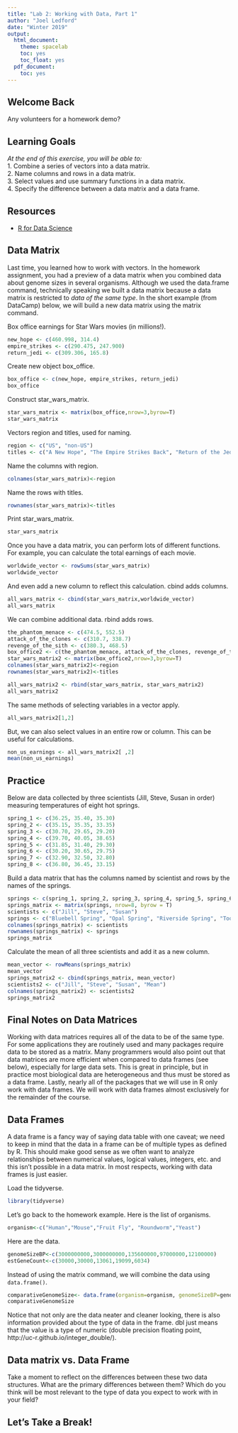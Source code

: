 ```yaml
---
title: "Lab 2: Working with Data, Part 1"
author: "Joel Ledford"
date: "Winter 2019"
output:
  html_document:
    theme: spacelab
    toc: yes
    toc_float: yes
  pdf_document:
    toc: yes
---
```


## Welcome Back
Any volunteers for a homework demo?

## Learning Goals
*At the end of this exercise, you will be able to:*    
1. Combine a series of vectors into a data matrix.  
2. Name columns and rows in a data matrix.  
3. Select values and use summary functions in a data matrix.  
4. Specify the difference between a data matrix and a data frame.  

## Resources
- [R for Data Science](https://r4ds.had.co.nz/)

## Data Matrix
Last time, you learned how to work with vectors. In the homework assignment, you had a preview of a data matrix when you combined data about genome sizes in several organisms. Although we used the data.frame command, technically speaking we built a data matrix because a data matrix is restricted to *data of the same type*. In the short example (from DataCamp) below, we will build a new data matrix using the matrix command.

Box office earnings for Star Wars movies (in millions!).
```r
new_hope <- c(460.998, 314.4)
empire_strikes <- c(290.475, 247.900)
return_jedi <- c(309.306, 165.8)
```

Create new object box_office.
```r
box_office <- c(new_hope, empire_strikes, return_jedi)
box_office
```

Construct star_wars_matrix.
```r
star_wars_matrix <- matrix(box_office,nrow=3,byrow=T)
star_wars_matrix
```

Vectors region and titles, used for naming.
```r
region <- c("US", "non-US")
titles <- c("A New Hope", "The Empire Strikes Back", "Return of the Jedi")
```

Name the columns with region.
```r
colnames(star_wars_matrix)<-region
```

Name the rows with titles.
```r
rownames(star_wars_matrix)<-titles
```

Print star_wars_matrix.
```r
star_wars_matrix
```

Once you have a data matrix, you can perform lots of different functions. For example, you can calculate the total earnings of each movie.
```r
worldwide_vector <- rowSums(star_wars_matrix)
worldwide_vector
```

And even add a new column to reflect this calculation. cbind adds columns.
```r
all_wars_matrix <- cbind(star_wars_matrix,worldwide_vector)
all_wars_matrix
```

We can combine additional data. rbind adds rows.
```r
the_phantom_menace <- c(474.5, 552.5)
attack_of_the_clones <- c(310.7, 338.7)
revenge_of_the_sith <- c(380.3, 468.5)
box_office2 <- c(the_phantom_menace, attack_of_the_clones, revenge_of_the_sith)
star_wars_matrix2 <- matrix(box_office2,nrow=3,byrow=T)
colnames(star_wars_matrix2)<-region
rownames(star_wars_matrix2)<-titles

all_wars_matrix2 <- rbind(star_wars_matrix, star_wars_matrix2)
all_wars_matrix2
```

The same methods of selecting variables in a vector apply.
```r
all_wars_matrix2[1,2]
```

But, we can also select values in an entire row or column. This can be useful for calculations.
```r
non_us_earnings <- all_wars_matrix2[ ,2]
mean(non_us_earnings)
```

## Practice
Below are data collected by three scientists (Jill, Steve, Susan in order) measuring temperatures of eight hot springs.
```r
spring_1 <- c(36.25, 35.40, 35.30)
spring_2 <- c(35.15, 35.35, 33.35)
spring_3 <- c(30.70, 29.65, 29.20)
spring_4 <- c(39.70, 40.05, 38.65)
spring_5 <- c(31.85, 31.40, 29.30)
spring_6 <- c(30.20, 30.65, 29.75)
spring_7 <- c(32.90, 32.50, 32.80)
spring_8 <- c(36.80, 36.45, 33.15)
```

Build a data matrix that has the columns named by scientist and rows by the names of the springs.
```r
springs <- c(spring_1, spring_2, spring_3, spring_4, spring_5, spring_6, spring_7, spring_8)
springs_matrix <- matrix(springs, nrow=8, byrow = T)
scientists <- c("Jill", "Steve", "Susan")
springs <- c("Bluebell Spring", "Opal Spring", "Riverside Spring", "Too Hot Spring", "Mystery Spring", "Emerald Spring", "Black Spring", "Pearl Spring")
colnames(springs_matrix) <- scientists
rownames(springs_matrix) <- springs
springs_matrix
```

Calculate the mean of all three scientists and add it as a new column.
```r
mean_vector <- rowMeans(springs_matrix)
mean_vector
springs_matrix2 <- cbind(springs_matrix, mean_vector)
scientists2 <- c("Jill", "Steve", "Susan", "Mean")
colnames(springs_matrix2) <- scientists2
springs_matrix2
```

## Final Notes on Data Matrices
Working with data matrices requires all of the data to be of the same type. For some applications they are routinely used and many packages require data to be stored as a matrix. Many programmers would also point out that data matrices are more efficient when compared to data frames (see below), especially for large data sets. This is great in principle, but in practice most biological data are heterogeneous and thus must be stored as a data frame. Lastly, nearly all of the packages that we will use in R only work with data frames. We will work with data frames almost exclusively for the remainder of the course.

## Data Frames
A data frame is a fancy way of saying data table with one caveat; we need to keep in mind that the data in a frame can be of multiple types as defined by R. This should make good sense as we often want to analyze relationships between numerical values, logical values, integers, etc. and this isn't possible in a data matrix. In most respects, working with data frames is just easier.  

Load the tidyverse.
```r
library(tidyverse)
```

Let's go back to the homework example. Here is the list of organisms.
```r
organism<-c("Human","Mouse","Fruit Fly", "Roundworm","Yeast")
```

Here are the data.
```r
genomeSizeBP<-c(3000000000,3000000000,135600000,97000000,12100000)
estGeneCount<-c(30000,30000,13061,19099,6034)
```

Instead of using the matrix command, we will combine the data using `data.frame()`.
```r
comparativeGenomeSize<- data.frame(organism=organism, genomeSizeBP=genomeSizeBP, estGeneCount=estGeneCount)
comparativeGenomeSize
```
Notice that not only are the data neater and cleaner looking, there is also information provided about the type of data in the frame. dbl just means that the value is a type of numeric (double precision floating point, http://uc-r.github.io/integer_double/).  

## Data matrix vs. Data Frame
Take a moment to reflect on the differences between these two data structures. What are the primary differences between them? Which do you think will be most relevant to the type of data you expect to work with in your field?

## Let's Take a Break!